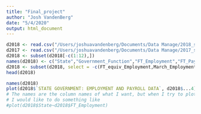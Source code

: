 ```yaml
---
title: "Final_project"
author: "Josh VandenBerg"
date: "5/4/2020"
output: html_document
---
```

```r
d2018 <- read.csv("/Users/joshuavandenberg/Documents/Data Manage/2018_state.csv", header = FALSE)
d2017 <- read.csv("/Users/joshuavandenberg/Documents/Data Manage/2017_state_revised.csv")
d2018 <- subset(d2018[-c(1:12),])
names(d2018) <- c("State","Government_Function","FT_Employment","FT_Payroll", "PT_Employment","PT_Payroll","PT_Hours","FT_equiv_Employment","March_Employment","March_Payroll")
d2018 <- subset(d2018, select = -c(FT_equiv_Employment,March_Employment, March_Payroll))
head(d2018)

```

```r
names(d2018)
plot(d2018$`STATE GOVERNMENT: EMPLOYMENT AND PAYROLL DATA`, d2018$...4)
# The names are the column names of what I want, but when I try to plot or do anything with them, it uses the top line of the csv, which I tried to delete in line 10.
# I would like to do something like
#plot(d2018$State~d2018$FT_Employment)
```
